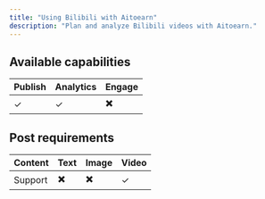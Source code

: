 ```yaml
---
title: "Using Bilibili with Aitoearn"
description: "Plan and analyze Bilibili videos with Aitoearn."
---
```


## Available capabilities

| Publish | Analytics | Engage |
| --- | --- | --- |
| ✓ | ✓ | ✖️ |

## Post requirements

| Content | Text | Image | Video |
| --- | --- | --- | --- |
| Support | ✖️ | ✖️ | ✓ |
